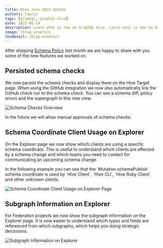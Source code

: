 ```yaml
---
title: Hive June 2023 Update
authors: laurin
tags: [graphql, graphql-hive]
date: 2023-06-14
description: Learn what is new on GraphQL Hive. Learn what is new on GraphQL Hive. Learn what is new on GraphQL Hive.
image: /blog-assets/x
thumbnail: /blog-assets/x
---
```




After shipping [Schema Policy](/blog/hive-introducing-schema-policy.mdx) last month we are happy to share with you some of the new features we worked on.

## Persisted schema checks

We now persist the schema checks and display them on the Hive Target page.
When using the GitHub integration we now also automatically link the GitHub check run to the schema check.
You can see a schema diff, policy errors and the supergraph in this new view.

![Schema Checks Overview](/blog-assets/hive-june-2023-update/schema-checks.png)

In the future we will allow manual approvals of schema checks.


## Schema Coordinate Client Usage on Explorer

On the Explorer page we now show which clients are using a specific schema coordinate.
This is useful to understand which clients are affected by a schema change and which teams you need to contact for communicating an upcoming schema change.

<Callout>
  In the following example you can see that the `Mutation.schemaPublish` schema coordinate is used by `Hive Client`, `Hive CLI`, `Hive Ruby Client` and other unknown clients.
</Callout>

![Schema Coordinate Client Usage on Explorer Page](/blog-assets/hive-june-2023-update/schema-coordinate-client-usage.png)

## Subgraph Information on Explorer

For Federation projects we now show the subgraph information on the Explorer page.
It is now easier to understand whcih types and fields are referenced from which subgraphs, which helps you doing strategic decissions.

![Subgraph Information on Explorer](/blog-assets/hive-june-2023-update/subgraph.png)



